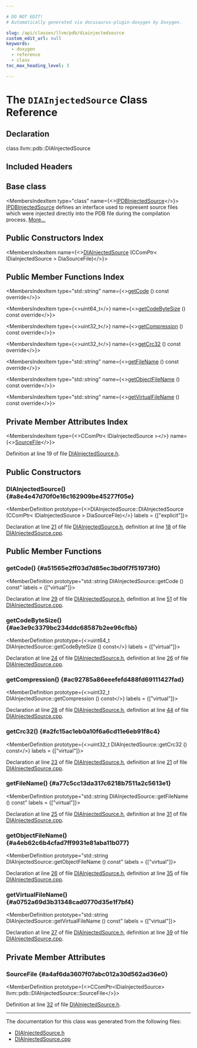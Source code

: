 ```yaml
---

# DO NOT EDIT!
# Automatically generated via docusaurus-plugin-doxygen by Doxygen.

slug: /api/classes/llvm/pdb/diainjectedsource
custom_edit_url: null
keywords:
  - doxygen
  - reference
  - class
toc_max_heading_level: 3

---
```





# The `DIAInjectedSource` Class Reference

<DoxygenPage pluginConfig={pluginConfig}>



## Declaration

<CodeBlock>class llvm::pdb::DIAInjectedSource</CodeBlock>

## Included Headers

<IncludesList>
<IncludesListItem
  filePath="llvm/DebugInfo/PDB/DIA/DIAInjectedSource.h"
  permalink="/docs/api/files/include/include/llvm/include/llvm/debuginfo/include/llvm/debuginfo/pdb/include/llvm/debuginfo/pdb/dia/diainjectedsource-h"
  isLocal="true" />
</IncludesList>

## Base class

<MembersIndex>

<MembersIndexItem
  type="class"
  name={<><a href="/docs/api/classes/llvm/pdb/ipdbinjectedsource">IPDBInjectedSource</a></>}>
<a href="/docs/api/classes/llvm/pdb/ipdbinjectedsource">IPDBInjectedSource</a> defines an interface used to represent source files which were injected directly into the PDB file during the compilation process. <a href="/docs/api/classes/llvm/pdb/ipdbinjectedsource/#details">More...</a>
</MembersIndexItem>

</MembersIndex>

## Public Constructors Index

<MembersIndex>

<MembersIndexItem
  name={<><a href="#a8e4e47d70f0e16c162909be45277f05e">DIAInjectedSource</a> (CComPtr&lt; IDiaInjectedSource &gt; DiaSourceFile)</>}>
</MembersIndexItem>

</MembersIndex>

## Public Member Functions Index

<MembersIndex>

<MembersIndexItem
  type="std::string"
  name={<><a href="#a51565e2ff03d7d85ec3bd0f7f51973f0">getCode</a> () const override</>}>
</MembersIndexItem>

<MembersIndexItem
  type={<>uint64&#95;t</>}
  name={<><a href="#ae3e9c3379bc234ddc68587b2ee96cfbb">getCodeByteSize</a> () const override</>}>
</MembersIndexItem>

<MembersIndexItem
  type={<>uint32&#95;t</>}
  name={<><a href="#ac92785a86eeefefd488fd69111427fad">getCompression</a> () const override</>}>
</MembersIndexItem>

<MembersIndexItem
  type={<>uint32&#95;t</>}
  name={<><a href="#a2fc15ac1eb0a10f6a6cd11e6eb91f8c4">getCrc32</a> () const override</>}>
</MembersIndexItem>

<MembersIndexItem
  type="std::string"
  name={<><a href="#a77c5cc13da317c6218b7511a2c5613e1">getFileName</a> () const override</>}>
</MembersIndexItem>

<MembersIndexItem
  type="std::string"
  name={<><a href="#a4eb62c6b4cfad7ff9931e81aba11b077">getObjectFileName</a> () const override</>}>
</MembersIndexItem>

<MembersIndexItem
  type="std::string"
  name={<><a href="#a0752a69d3b31348cad0770d35e1f7bf4">getVirtualFileName</a> () const override</>}>
</MembersIndexItem>

</MembersIndex>

## Private Member Attributes Index

<MembersIndex>

<MembersIndexItem
  type={<>CComPtr&lt; IDiaInjectedSource &gt;</>}
  name={<><a href="#a4af6da3607f07abc012a30d562ad36e0">SourceFile</a></>}>
</MembersIndexItem>

</MembersIndex>


Definition at line 19 of file <a href="/docs/api/files/include/include/llvm/include/llvm/debuginfo/include/llvm/debuginfo/pdb/include/llvm/debuginfo/pdb/dia/diainjectedsource-h">DIAInjectedSource.h</a>.

<SectionDefinition>

## Public Constructors

### DIAInjectedSource() {#a8e4e47d70f0e16c162909be45277f05e}

<MemberDefinition
  prototype={<>DIAInjectedSource::DIAInjectedSource (CComPtr&lt; IDiaInjectedSource &gt; DiaSourceFile)</>}
  labels = {["explicit"]}>

Declaration at line <a href="/docs/api/files/include/include/llvm/include/llvm/debuginfo/include/llvm/debuginfo/pdb/include/llvm/debuginfo/pdb/dia/diainjectedsource-h/#l00021">21</a> of file <a href="/docs/api/files/include/include/llvm/include/llvm/debuginfo/include/llvm/debuginfo/pdb/include/llvm/debuginfo/pdb/dia/diainjectedsource-h">DIAInjectedSource.h</a>, definition at line <a href="/docs/api/files/lib/lib/debuginfo/lib/debuginfo/pdb/lib/debuginfo/pdb/dia/diainjectedsource-cpp/#l00018">18</a> of file <a href="/docs/api/files/lib/lib/debuginfo/lib/debuginfo/pdb/lib/debuginfo/pdb/dia/diainjectedsource-cpp">DIAInjectedSource.cpp</a>.
</MemberDefinition>

</SectionDefinition>

<SectionDefinition>

## Public Member Functions

### getCode() {#a51565e2ff03d7d85ec3bd0f7f51973f0}

<MemberDefinition
  prototype="std::string DIAInjectedSource::getCode () const"
  labels = {["virtual"]}>

Declaration at line <a href="/docs/api/files/include/include/llvm/include/llvm/debuginfo/include/llvm/debuginfo/pdb/include/llvm/debuginfo/pdb/dia/diainjectedsource-h/#l00029">29</a> of file <a href="/docs/api/files/include/include/llvm/include/llvm/debuginfo/include/llvm/debuginfo/pdb/include/llvm/debuginfo/pdb/dia/diainjectedsource-h">DIAInjectedSource.h</a>, definition at line <a href="/docs/api/files/lib/lib/debuginfo/lib/debuginfo/pdb/lib/debuginfo/pdb/dia/diainjectedsource-cpp/#l00051">51</a> of file <a href="/docs/api/files/lib/lib/debuginfo/lib/debuginfo/pdb/lib/debuginfo/pdb/dia/diainjectedsource-cpp">DIAInjectedSource.cpp</a>.
</MemberDefinition>

### getCodeByteSize() {#ae3e9c3379bc234ddc68587b2ee96cfbb}

<MemberDefinition
  prototype={<>uint64&#95;t DIAInjectedSource::getCodeByteSize () const</>}
  labels = {["virtual"]}>

Declaration at line <a href="/docs/api/files/include/include/llvm/include/llvm/debuginfo/include/llvm/debuginfo/pdb/include/llvm/debuginfo/pdb/dia/diainjectedsource-h/#l00024">24</a> of file <a href="/docs/api/files/include/include/llvm/include/llvm/debuginfo/include/llvm/debuginfo/pdb/include/llvm/debuginfo/pdb/dia/diainjectedsource-h">DIAInjectedSource.h</a>, definition at line <a href="/docs/api/files/lib/lib/debuginfo/lib/debuginfo/pdb/lib/debuginfo/pdb/dia/diainjectedsource-cpp/#l00026">26</a> of file <a href="/docs/api/files/lib/lib/debuginfo/lib/debuginfo/pdb/lib/debuginfo/pdb/dia/diainjectedsource-cpp">DIAInjectedSource.cpp</a>.
</MemberDefinition>

### getCompression() {#ac92785a86eeefefd488fd69111427fad}

<MemberDefinition
  prototype={<>uint32&#95;t DIAInjectedSource::getCompression () const</>}
  labels = {["virtual"]}>

Declaration at line <a href="/docs/api/files/include/include/llvm/include/llvm/debuginfo/include/llvm/debuginfo/pdb/include/llvm/debuginfo/pdb/dia/diainjectedsource-h/#l00028">28</a> of file <a href="/docs/api/files/include/include/llvm/include/llvm/debuginfo/include/llvm/debuginfo/pdb/include/llvm/debuginfo/pdb/dia/diainjectedsource-h">DIAInjectedSource.h</a>, definition at line <a href="/docs/api/files/lib/lib/debuginfo/lib/debuginfo/pdb/lib/debuginfo/pdb/dia/diainjectedsource-cpp/#l00044">44</a> of file <a href="/docs/api/files/lib/lib/debuginfo/lib/debuginfo/pdb/lib/debuginfo/pdb/dia/diainjectedsource-cpp">DIAInjectedSource.cpp</a>.
</MemberDefinition>

### getCrc32() {#a2fc15ac1eb0a10f6a6cd11e6eb91f8c4}

<MemberDefinition
  prototype={<>uint32&#95;t DIAInjectedSource::getCrc32 () const</>}
  labels = {["virtual"]}>

Declaration at line <a href="/docs/api/files/include/include/llvm/include/llvm/debuginfo/include/llvm/debuginfo/pdb/include/llvm/debuginfo/pdb/dia/diainjectedsource-h/#l00023">23</a> of file <a href="/docs/api/files/include/include/llvm/include/llvm/debuginfo/include/llvm/debuginfo/pdb/include/llvm/debuginfo/pdb/dia/diainjectedsource-h">DIAInjectedSource.h</a>, definition at line <a href="/docs/api/files/lib/lib/debuginfo/lib/debuginfo/pdb/lib/debuginfo/pdb/dia/diainjectedsource-cpp/#l00021">21</a> of file <a href="/docs/api/files/lib/lib/debuginfo/lib/debuginfo/pdb/lib/debuginfo/pdb/dia/diainjectedsource-cpp">DIAInjectedSource.cpp</a>.
</MemberDefinition>

### getFileName() {#a77c5cc13da317c6218b7511a2c5613e1}

<MemberDefinition
  prototype="std::string DIAInjectedSource::getFileName () const"
  labels = {["virtual"]}>

Declaration at line <a href="/docs/api/files/include/include/llvm/include/llvm/debuginfo/include/llvm/debuginfo/pdb/include/llvm/debuginfo/pdb/dia/diainjectedsource-h/#l00025">25</a> of file <a href="/docs/api/files/include/include/llvm/include/llvm/debuginfo/include/llvm/debuginfo/pdb/include/llvm/debuginfo/pdb/dia/diainjectedsource-h">DIAInjectedSource.h</a>, definition at line <a href="/docs/api/files/lib/lib/debuginfo/lib/debuginfo/pdb/lib/debuginfo/pdb/dia/diainjectedsource-cpp/#l00031">31</a> of file <a href="/docs/api/files/lib/lib/debuginfo/lib/debuginfo/pdb/lib/debuginfo/pdb/dia/diainjectedsource-cpp">DIAInjectedSource.cpp</a>.
</MemberDefinition>

### getObjectFileName() {#a4eb62c6b4cfad7ff9931e81aba11b077}

<MemberDefinition
  prototype="std::string DIAInjectedSource::getObjectFileName () const"
  labels = {["virtual"]}>

Declaration at line <a href="/docs/api/files/include/include/llvm/include/llvm/debuginfo/include/llvm/debuginfo/pdb/include/llvm/debuginfo/pdb/dia/diainjectedsource-h/#l00026">26</a> of file <a href="/docs/api/files/include/include/llvm/include/llvm/debuginfo/include/llvm/debuginfo/pdb/include/llvm/debuginfo/pdb/dia/diainjectedsource-h">DIAInjectedSource.h</a>, definition at line <a href="/docs/api/files/lib/lib/debuginfo/lib/debuginfo/pdb/lib/debuginfo/pdb/dia/diainjectedsource-cpp/#l00035">35</a> of file <a href="/docs/api/files/lib/lib/debuginfo/lib/debuginfo/pdb/lib/debuginfo/pdb/dia/diainjectedsource-cpp">DIAInjectedSource.cpp</a>.
</MemberDefinition>

### getVirtualFileName() {#a0752a69d3b31348cad0770d35e1f7bf4}

<MemberDefinition
  prototype="std::string DIAInjectedSource::getVirtualFileName () const"
  labels = {["virtual"]}>

Declaration at line <a href="/docs/api/files/include/include/llvm/include/llvm/debuginfo/include/llvm/debuginfo/pdb/include/llvm/debuginfo/pdb/dia/diainjectedsource-h/#l00027">27</a> of file <a href="/docs/api/files/include/include/llvm/include/llvm/debuginfo/include/llvm/debuginfo/pdb/include/llvm/debuginfo/pdb/dia/diainjectedsource-h">DIAInjectedSource.h</a>, definition at line <a href="/docs/api/files/lib/lib/debuginfo/lib/debuginfo/pdb/lib/debuginfo/pdb/dia/diainjectedsource-cpp/#l00039">39</a> of file <a href="/docs/api/files/lib/lib/debuginfo/lib/debuginfo/pdb/lib/debuginfo/pdb/dia/diainjectedsource-cpp">DIAInjectedSource.cpp</a>.
</MemberDefinition>

</SectionDefinition>

<SectionDefinition>

## Private Member Attributes

### SourceFile {#a4af6da3607f07abc012a30d562ad36e0}

<MemberDefinition
  prototype={<>CComPtr&lt;IDiaInjectedSource&gt; llvm::pdb::DIAInjectedSource::SourceFile</>}>

Definition at line <a href="/docs/api/files/include/include/llvm/include/llvm/debuginfo/include/llvm/debuginfo/pdb/include/llvm/debuginfo/pdb/dia/diainjectedsource-h/#l00032">32</a> of file <a href="/docs/api/files/include/include/llvm/include/llvm/debuginfo/include/llvm/debuginfo/pdb/include/llvm/debuginfo/pdb/dia/diainjectedsource-h">DIAInjectedSource.h</a>.
</MemberDefinition>

</SectionDefinition>

<hr/>

The documentation for this class was generated from the following files:

<ul>
<li><a href="/docs/api/files/include/include/llvm/include/llvm/debuginfo/include/llvm/debuginfo/pdb/include/llvm/debuginfo/pdb/dia/diainjectedsource-h">DIAInjectedSource.h</a></li>
<li><a href="/docs/api/files/lib/lib/debuginfo/lib/debuginfo/pdb/lib/debuginfo/pdb/dia/diainjectedsource-cpp">DIAInjectedSource.cpp</a></li>
</ul>

</DoxygenPage>
